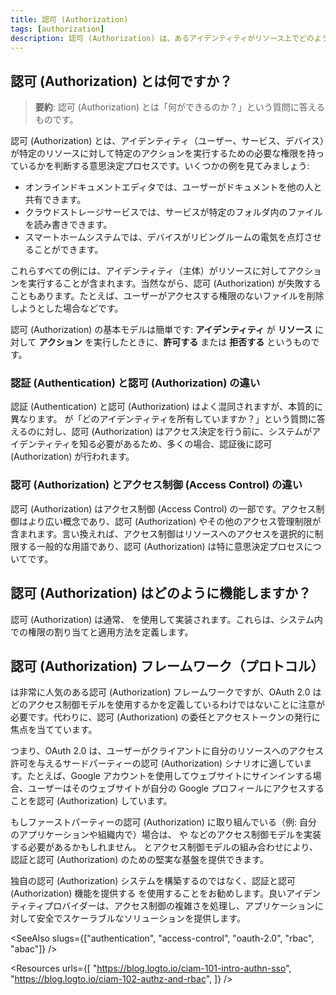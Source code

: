 ```yaml
---
title: 認可 (Authorization)
tags: [authorization]
description: 認可 (Authorization) は、あるアイデンティティがリソース上でどのようなアクションを実行できるかを決定するプロセスです。アクセス ポリシーを定義し、適用するための基本的なセキュリティ メカニズムです。
---
```


## 認可 (Authorization) とは何ですか？

> **要約**: 認可 (Authorization) とは「何ができるのか？」という質問に答えるものです。

認可 (Authorization) とは、アイデンティティ（ユーザー、サービス、デバイス）が特定のリソースに対して特定のアクションを実行するための必要な権限を持っているかを判断する意思決定プロセスです。いくつかの例を見てみましょう:

- オンラインドキュメントエディタでは、ユーザーがドキュメントを他の人と共有できます。
- クラウドストレージサービスでは、サービスが特定のフォルダ内のファイルを読み書きできます。
- スマートホームシステムでは、デバイスがリビングルームの電気を点灯させることができます。

これらすべての例には、アイデンティティ（主体）がリソースに対してアクションを実行することが含まれます。当然ながら、認可 (Authorization) が失敗することもあります。たとえば、ユーザーがアクセスする権限のないファイルを削除しようとした場合などです。

認可 (Authorization) の基本モデルは簡単です: **アイデンティティ** が **リソース** に対して **アクション** を実行したときに、**許可する** または **拒否する** というものです。

### 認証 (Authentication) と認可 (Authorization) の違い

認証 (Authentication) と認可 (Authorization) はよく混同されますが、本質的に異なります。<Ref slug="authentication" /> が「どのアイデンティティを所有していますか？」という質問に答えるのに対し、認可 (Authorization) はアクセス決定を行う前に、システムがアイデンティティを知る必要があるため、多くの場合、認証後に認可 (Authorization) が行われます。

### 認可 (Authorization) とアクセス制御 (Access Control) の違い

認可 (Authorization) はアクセス制御 (Access Control) の一部です。アクセス制御はより広い概念であり、認可 (Authorization) やその他のアクセス管理制限が含まれます。言い換えれば、アクセス制御はリソースへのアクセスを選択的に制限する一般的な用語であり、認可 (Authorization) は特に意思決定プロセスについてです。

## 認可 (Authorization) はどのように機能しますか？

認可 (Authorization) は通常、<Ref slug="access-control" headingId="access-control-models" /> を使用して実装されます。これらは、システム内での権限の割り当てと適用方法を定義します。

## 認可 (Authorization) フレームワーク（プロトコル）

<Ref slug="oauth-2.0" /> は非常に人気のある認可 (Authorization) フレームワークですが、OAuth 2.0 はどのアクセス制御モデルを使用するかを定義しているわけではないことに注意が必要です。代わりに、認可 (Authorization) の委任とアクセストークンの発行に焦点を当てています。

つまり、OAuth 2.0 は、ユーザーがクライアントに自分のリソースへのアクセス許可を与えるサードパーティーの認可 (Authorization) シナリオに適しています。たとえば、Google アカウントを使用してウェブサイトにサインインする場合、ユーザーはそのウェブサイトが自分の Google プロフィールにアクセスすることを認可 (Authorization) しています。

もしファーストパーティーの認可 (Authorization) に取り組んでいる（例: 自分のアプリケーションや組織内で）場合は、<Ref slug="rbac" /> や <Ref slug="abac" /> などのアクセス制御モデルを実装する必要があるかもしれません。<Ref slug="openid-connect" /> とアクセス制御モデルの組み合わせにより、認証と認可 (Authorization) のための堅実な基盤を提供できます。

独自の認可 (Authorization) システムを構築するのではなく、認証と認可 (Authorization) 機能を提供する <Ref slug="identity-provider" /> を使用することをお勧めします。良いアイデンティティプロバイダーは、アクセス制御の複雑さを処理し、アプリケーションに対して安全でスケーラブルなソリューションを提供します。

<SeeAlso slugs={["authentication", "access-control", "oauth-2.0", "rbac", "abac"]} />

<Resources
  urls={[
    "https://blog.logto.io/ciam-101-intro-authn-sso",
    "https://blog.logto.io/ciam-102-authz-and-rbac",
  ]}
/>